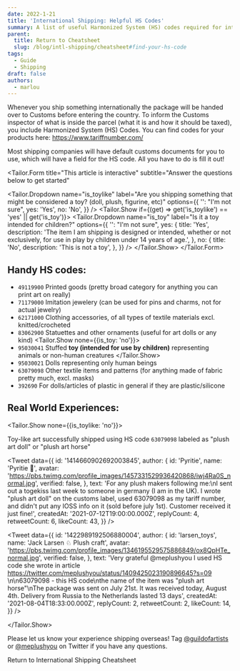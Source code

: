 ```yaml
---
date: 2022-1-21
title: 'International Shipping: Helpful HS Codes'
summary: A list of useful Harmonized System (HS) codes required for international shipments
parent:
  title: Return to Cheatsheet
  slug: /blog/intl-shipping/cheatsheet#find-your-hs-code
tags:
  - Guide
  - Shipping
draft: false
authors:
  - marlou
---
```


Whenever you ship something internationally the package will be handed over to Customs before entering the country. To inform the Customs inspector of what is inside the parcel (what it is and how it should be taxed), you include Harmonized System (HS) Codes. You can find codes for your products here: https://www.tariffnumber.com/

Most shipping companies will have default customs documents for you to use, which will have a field for the HS code. All you have to do is fill it out!

<Tailor.Form
  title="This article is interactive"
  subtitle="Answer the questions below to get started"
>
  <Tailor.Dropdown
    name="is_toylike"
    label="Are you shipping something that might be considered a toy? (doll, plush, figurine, etc)"
    options={{
      '': "I'm not sure",
      yes: 'Yes',
      no: 'No',
    }}
  />
  <Tailor.Show if={(get) => get('is_toylike') == 'yes' || get('is_toy')}>
    <Tailor.Dropdown
      name="is_toy"
      label="Is it a toy intended for children?"
      options={{
        '': "I'm not sure",
        yes: {
          title: 'Yes',
          description:
            'The item I am shipping is designed or intended, whether or not exclusively, for use in play by children under 14 years of age.',
        },
        no: {
          title: 'No',
          description: 'This is not a toy',
        },
      }}
    />
  </Tailor.Show>
</Tailor.Form>

## Handy HS codes:

- `49119900` Printed goods (pretty broad category for anything you can print art on really)
- `71179000` Imitation jewelery (can be used for pins and charms, not for actual jewelry)
- `62171000` Clothing accessories, of all types of textile materials excl. knitted/crocheted
- `83062900` Statuettes and other ornaments (useful for art dolls or any kind)
<Tailor.Show none={{is_toy: 'no'}}>
- `95030041` Stuffed **toy (intended for use by children)** representing animals or non-human creatures
</Tailor.Show>
- `95030021` Dolls representing only human beings
- `63079098` Other textile items and patterns (for anything made of fabric pretty much, excl. masks)
- `392690` For dolls/articles of plastic in general if they are plastic/silicone

## Real World Experiences:

<Tailor.Show none={{is_toylike: 'no'}}>

Toy-like art successfully shipped using HS code `63079098` labeled as "plush art doll" or "plush art horse"

<Tweet
  data={{
    id: '1414660902692003845',
    author: {
      id: 'Pyritie',
      name: 'Pyritie 🥧',
      avatar: 'https://pbs.twimg.com/profile_images/1457331529936420868/iwj4Ra0S_normal.jpg',
      verified: false,
    },
    text:
      'For any plush makers following me:\nI sent out a togekiss last week to someone in germany (I am in the UK). I wrote "plush art doll" on the customs label, used 63079098 as my tariff number, and didn\'t put any IOSS info on it (sold before july 1st). Customer received it just fine!',
    createdAt: '2021-07-12T19:00:00.000Z',
    replyCount: 4,
    retweetCount: 6,
    likeCount: 43,
  }}
/>

<Tweet
  data={{
    id: '1422989192506880004',
    author: {
      id: 'larsen_toys',
      name: 'Jack Larsen ♘ Plush craft',
      avatar: 'https://pbs.twimg.com/profile_images/1346195529575886849/ox8QpHTe_normal.jpg',
      verified: false,
    },
    text:
      'Very grateful @meplushyou I used HS code she wrote in article https://twitter.com/meplushyou/status/1409425023190896645?s=09 \n\n63079098 - this HS code\nthe name of the item was "plush art horse"\nThe package was sent on July 21st. It was received today, August 4th.  Delivery from Russia to the Netherlands lasted 13 days',
    createdAt: '2021-08-04T18:33:00.000Z',
    replyCount: 2,
    retweetCount: 2,
    likeCount: 14,
  }}
/>

</Tailor.Show>

Please let us know your experience shipping overseas! Tag [@guildofartists](https://twitter.com/guildofartists) or [@meplushyou](https://twitter.com/meplushyou) on Twitter if you have any questions.

<LinkTo href="/blog/intl-shipping/cheatsheet#find-your-hs-code" back>Return to International Shipping Cheatsheet</LinkTo>
